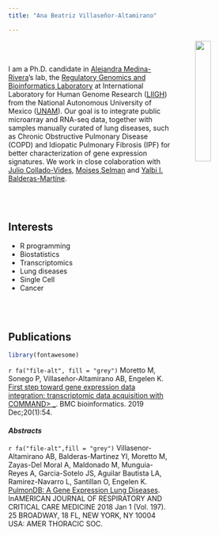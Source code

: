 ```yaml
---
title: "Ana Beatriz Villaseñor-Altamirano"

---
```


<img src="images/yo-photo.jpg" style="width:25%; margin-left: 50px" align="right">

<br><br> 

I am a Ph.D. candidate in [Alejandra Medina-Rivera](http://liigh.unam.mx/profile/dra-alejandra-medina-rivera/)'s lab, the [Regulatory Genomics and Bioinformatics Laboratory](http://liigh.unam.mx/amedina/) at International Laboratory for Human Genome Research ([LIIGH](http://liigh.unam.mx/)) from the National Autonomous University of Mexico ([UNAM](https://www.unam.mx/)). Our goal is to integrate public microarray and RNA-seq data, together with samples manually curated of lung diseases, such as Chronic Obstructive Pulmonary Disease (COPD) and Idiopatic Pulmonary Fibrosis (IPF) for better characterization of gene expression signatures. We work in close colaboration with [Julio Collado-Vides](http://www.ccg.unam.mx/pedro-julio-collado-vides/), [Moises Selman](https://es.wikipedia.org/wiki/Mois%C3%A9s_Selman) and [Yalbi I. Balderas-Martíne](https://scholar.google.com.mx/citations?user=2hvieWAAAAAJ&hl=es).

<br><br>

## Interests

* R programming 
* Biostatistics
* Transcriptomics
* Lung diseases
* Single Cell
* Cancer

<br><br>


## Publications

```r
library(fontawesome)
```

 `r fa("file-alt", fill = "grey")`  Moretto M, Sonego P, Villaseñor-Altamirano AB, Engelen K. [First step toward gene expression data integration: transcriptomic data acquisition with COMMAND> _](https://bmcbioinformatics.biomedcentral.com/articles/10.1186/s12859-019-2643-6). BMC bioinformatics. 2019 Dec;20(1):54.

#### *Abstracts*

 `r fa("file-alt",fill = "grey")`  Villasenor-Altamirano AB, Balderas-Martinez YI, Moretto M, Zayas-Del Moral A, Maldonado M, Munguia-Reyes A, Garcia-Sotelo JS, Aguilar Bautista LA, Ramirez-Navarro L, Santillan O, Engelen K. [PulmonDB: A Gene Expression Lung Diseases](https://www.atsjournals.org/doi/abs/10.1164/ajrccm-conference.2018.197.1_MeetingAbstracts.A7686). InAMERICAN JOURNAL OF RESPIRATORY AND CRITICAL CARE MEDICINE 2018 Jan 1 (Vol. 197). 25 BROADWAY, 18 FL, NEW YORK, NY 10004 USA: AMER THORACIC SOC.


